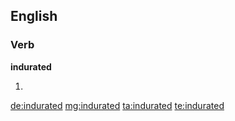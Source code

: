 ==English==

===Verb===
'''indurated'''

# {{past of|[[indurate]]}}

[[de:indurated]]
[[mg:indurated]]
[[ta:indurated]]
[[te:indurated]]